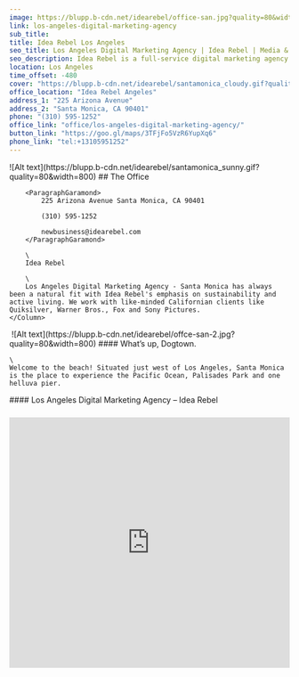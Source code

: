 ```yaml
---
image: https://blupp.b-cdn.net/idearebel/office-san.jpg?quality=80&width=800
link: los-angeles-digital-marketing-agency
sub_title:
title: Idea Rebel Los Angeles
seo_title: Los Angeles Digital Marketing Agency | Idea Rebel | Media & Experiences
seo_description: Idea Rebel is a full-service digital marketing agency in Los Angeles offering media buying, strategy, digital experiences, marketing campaigns
location: Los Angeles
time_offset: -480
cover: "https://blupp.b-cdn.net/idearebel/santamonica_cloudy.gif?quality=80?quality=80&width=800"
office_location: "Idea Rebel Angeles"
address_1: "225 Arizona Avenue"
address_2: "Santa Monica, CA 90401"
phone: "(310) 595-1252"
office_link: "office/los-angeles-digital-marketing-agency/"
button_link: "https://goo.gl/maps/3TFjFo5VzR6YupXq6"
phone_link: "tel:+13105951252"
---
```



<Column2>
    <Column>
        ![Alt text](https://blupp.b-cdn.net/idearebel/santamonica_sunny.gif?quality=80&width=800)
    </Column>
    <Column>
        ## The Office

        <ParagraphGaramond>
            225 Arizona Avenue Santa Monica, CA 90401

            (310) 595-1252

            newbusiness@idearebel.com
        </ParagraphGaramond>

        \
        Idea Rebel

        \
        Los Angeles Digital Marketing Agency - Santa Monica has always been a natural fit with Idea Rebel's emphasis on sustainability and active living. We work with like-minded Californian clients like Quiksilver, Warner Bros., Fox and Sony Pictures.
    </Column>
</Column2>
<Column>
    <Image>
        ![Alt text](https://blupp.b-cdn.net/idearebel/offce-san-2.jpg?quality=80&width=800)
    </Image>
</Column>
<Column>
    #### What’s up, Dogtown.

    \
    Welcome to the beach! Situated just west of Los Angeles, Santa Monica is the place to experience the Pacific Ocean, Palisades Park and one helluva pier.
</Column>
<Column>
    #### Los Angeles Digital Marketing Agency – Idea Rebel
</Column>
<Column>
    <div class="py-2">
		<H3
			text={ "Los Angeles Digital Marketing Agency - Idea Rebel" }
		/>
	</div>
	<div class="bg-zinc-200">
		<iframe
			width="100%"
			height="450"
			style="border:0"
			referrerpolicy="no-referrer-when-downgrade"
			src="https://www.google.com/maps/embed/v1/place?key=AIzaSyCLmIyBNQokwz3LwKJS0LImC0eWDzGR5CU&q=idea+rebel,vancouver"
		/>
	</div>
</Column>
<Column center={ true }>
    **REBELS RECOMMEND**
</Column>
<Column3>
    <Column center={ true }>
        ![Alt text](https://blupp.b-cdn.net/idearebel/san-recommended-eat.jpg?quality=80&width=800)

        **EAT**

        <ParagraphGaramond>
            [Santa Monica Seafood Market & Café](https://smseafoodmarket.com/santa-monica-seafood-market-and-cafe/)

            1000 Wilshire Blvd.
        </ParagraphGaramond>
    </Column>
    <Column center={ true }>
        ![Alt text](https://blupp.b-cdn.net/idearebel/san-recommended-drink.jpg?quality=80&width=800)

        **Drink**

        <ParagraphGaramond>
            [Caffe Luxxe](https://www.caffeluxxe.com/)

            925 Montana Ave.
        </ParagraphGaramond>
    </Column>
    <Column center={ true }>
        ![Alt text](https://blupp.b-cdn.net/idearebel/san-recommended-play.jpg?quality=80&width=800)

        **PLAY**

        <ParagraphGaramond>
            [The Bungalow](https://thebungalow.com/)

            101 Wilshire Blvd.
        </ParagraphGaramond>
    </Column>
</Column3>
